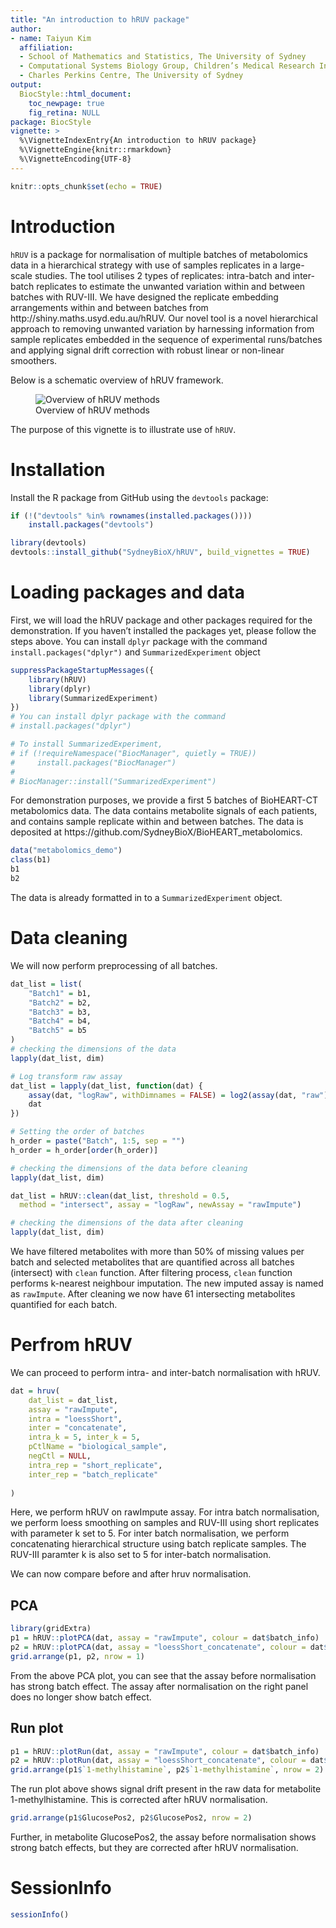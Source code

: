 ```yaml
---
title: "An introduction to hRUV package"
author:
- name: Taiyun Kim
  affiliation:
  - School of Mathematics and Statistics, The University of Sydney
  - Computational Systems Biology Group, Children’s Medical Research Institute, Faculty of Medicine and Health, The University of Sydney
  - Charles Perkins Centre, The University of Sydney
output:
  BiocStyle::html_document:
    toc_newpage: true
    fig_retina: NULL
package: BiocStyle
vignette: >
  %\VignetteIndexEntry{An introduction to hRUV package}
  %\VignetteEngine{knitr::rmarkdown}
  %\VignetteEncoding{UTF-8}
---
```


```r
knitr::opts_chunk$set(echo = TRUE)
```

# Introduction

`hRUV` is a package for normalisation of multiple batches of metabolomics data in a hierarchical strategy with use of samples replicates in a large-scale studies. The tool utilises 2 types of replicates: intra-batch and inter-batch replicates to estimate the unwanted variation within and between batches with RUV-III. We have designed the replicate embedding arrangements within and between batches from http://shiny.maths.usyd.edu.au/hRUV. Our novel tool is a novel hierarchical approach to removing unwanted variation by harnessing information from sample replicates embedded in the sequence of experimental runs/batches and applying signal drift correction with robust linear or non-linear smoothers.

Below is a schematic overview of hRUV framework.

![Overview of hRUV methods](../inst/overview_v1.png)

The purpose of this vignette is to illustrate use of `hRUV`.

# Installation

Install the R package from GitHub using the `devtools` package:

```r
if (!("devtools" %in% rownames(installed.packages())))
    install.packages("devtools")

library(devtools)
devtools::install_github("SydneyBioX/hRUV", build_vignettes = TRUE)
```

# Loading packages and data

First, we will load the hRUV package and other packages required for the demonstration. If you haven't installed the packages yet, please follow the steps above. You can install `dplyr` package with the command `install.packages("dplyr")` and `SummarizedExperiment` object


```r
suppressPackageStartupMessages({
    library(hRUV)
    library(dplyr)
    library(SummarizedExperiment)
})
# You can install dplyr package with the command 
# install.packages("dplyr") 

# To install SummarizedExperiment, 
# if (!requireNamespace("BiocManager", quietly = TRUE))
#     install.packages("BiocManager")
# 
# BiocManager::install("SummarizedExperiment")

```



For demonstration purposes, we provide a first 5 batches of BioHEART-CT metabolomics data. The data contains metabolite signals of each patients, and contains sample replicate within and between batches. The data is deposited at https://github.com/SydneyBioX/BioHEART_metabolomics.

```r
data("metabolomics_demo")
class(b1)
b1
b2
```

The data is already formatted in to a `SummarizedExperiment` object.

# Data cleaning

We will now perform preprocessing of all batches.

```r
dat_list = list(
    "Batch1" = b1,
    "Batch2" = b2,
    "Batch3" = b3,
    "Batch4" = b4,
    "Batch5" = b5
)
# checking the dimensions of the data
lapply(dat_list, dim)

# Log transform raw assay
dat_list = lapply(dat_list, function(dat) {
    assay(dat, "logRaw", withDimnames = FALSE) = log2(assay(dat, "raw") + 1)
    dat
})

# Setting the order of batches
h_order = paste("Batch", 1:5, sep = "")
h_order = h_order[order(h_order)]

# checking the dimensions of the data before cleaning
lapply(dat_list, dim)

dat_list = hRUV::clean(dat_list, threshold = 0.5, 
  method = "intersect", assay = "logRaw", newAssay = "rawImpute")

# checking the dimensions of the data after cleaning
lapply(dat_list, dim)

```

We have filtered metabolites with more than 50% of missing values per batch and selected metabolites that are quantified across all batches (intersect) with `clean` function. After filtering process, `clean` function performs k-nearest neighbour imputation. The new imputed assay is named as `rawImpute`. After cleaning we now have 61 intersecting metabolites quantified for each batch.


# Perfrom hRUV

We can proceed to perform intra- and inter-batch normalisation with hRUV.

```r
dat = hruv(
    dat_list = dat_list,
    assay = "rawImpute",
    intra = "loessShort",
    inter = "concatenate",
    intra_k = 5, inter_k = 5,
    pCtlName = "biological_sample",
    negCtl = NULL,
    intra_rep = "short_replicate",
    inter_rep = "batch_replicate"
    
)
```

Here, we perform hRUV on rawImpute assay. For intra batch normalisation, we perform loess smoothing on samples and RUV-III using short replicates with parameter k set to 5. For inter batch normalisation, we perform concatenating hierarchical structure using batch replicate samples. The RUV-III paramter k is also set to 5 for inter-batch normalisation.

We can now compare before and after hruv normalisation.

## PCA

```r
library(gridExtra)
p1 = hRUV::plotPCA(dat, assay = "rawImpute", colour = dat$batch_info)
p2 = hRUV::plotPCA(dat, assay = "loessShort_concatenate", colour = dat$batch_info)
grid.arrange(p1, p2, nrow = 1)
```

From the above PCA plot, you can see that the assay before normalisation has strong batch effect. The assay after normalisation on the right panel does no longer show batch effect.


## Run plot

```r
p1 = hRUV::plotRun(dat, assay = "rawImpute", colour = dat$batch_info)
p2 = hRUV::plotRun(dat, assay = "loessShort_concatenate", colour = dat$batch_info)
grid.arrange(p1$`1-methylhistamine`, p2$`1-methylhistamine`, nrow = 2)
```

The run plot above shows signal drift present in the raw data for metabolite 1-methylhistamine. This is corrected after hRUV normalisation.

```r
grid.arrange(p1$GlucosePos2, p2$GlucosePos2, nrow = 2)
```

Further, in metabolite GlucosePos2, the assay before normalisation shows strong batch effects, but they are corrected after hRUV normalisation.

# SessionInfo

```r
sessionInfo()
```


